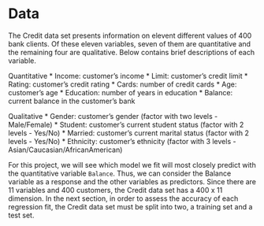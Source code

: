 # Data

The Credit data set presents information on elevent different values of 400 bank clients. Of these eleven variables, seven of them are quantitative and the remaining four are qualitative. Below contains brief descriptions of each variable.

Quantitative
* Income: customer's income
* Limit: customer's credit limit
* Rating: customer's credit rating
* Cards: number of credit cards
* Age: customer's age
* Education: number of years in education
* Balance: current balance in the customer's bank

Qualitative
* Gender: customer's gender (factor with two levels - Male/Female)
* Student: customer's current student status (factor with 2 levels - Yes/No)
* Married: customer's current marital status (factor with 2 levels - Yes/No)
* Ethnicity: customer's ethnicity (factor with 3 levels - Asian/Caucasian/AfricanAmerican)

For this project, we will see which model we fit will most closely predict with the quantitative variable `Balance`. Thus, we can consider the Balance variable as a response and the other variables as predictors. Since there are 11 variables and 400 customers, the Credit data set has a 400 x 11 dimension. In the next section, in order to assess the accuracy of each regression fit, the Credit data set must be split into two, a training set and a test set.



